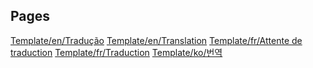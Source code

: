 
== Pages ==
[[Template/en/Tradução]]
[[Template/en/Translation]]
[[Template/fr/Attente de traduction]]
[[Template/fr/Traduction]]
[[Template/ko/번역]]
